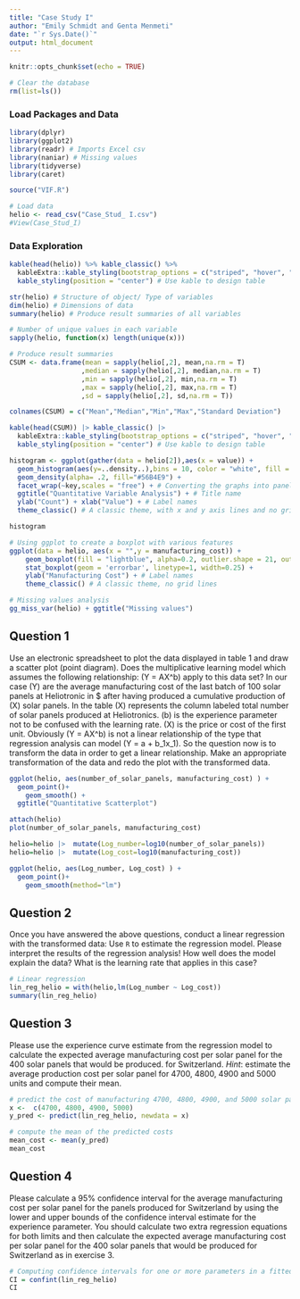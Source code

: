 ```yaml
---
title: "Case Study I"
author: "Emily Schmidt and Genta Menmeti"
date: "`r Sys.Date()`"
output: html_document
---
```


```r
knitr::opts_chunk$set(echo = TRUE)
```

```r
# Clear the database
rm(list=ls()) 
```

### Load Packages and Data

```r
library(dplyr) 
library(ggplot2)
library(readr) # Imports Excel csv
library(naniar) # Missing values
library(tidyverse)
library(caret)

source("VIF.R")
```

```r
# Load data
helio <- read_csv("Case_Stud_ I.csv")
#View(Case_Stud_I)
```

### Data Exploration
```r
kable(head(helio)) %>% kable_classic() %>% 
  kableExtra::kable_styling(bootstrap_options = c("striped", "hover", "condensed","responsive")) %>%
  kable_styling(position = "center") # Use kable to design table

str(helio) # Structure of object/ Type of variables
dim(helio) # Dimensions of data
summary(helio) # Produce result summaries of all variables

# Number of unique values in each variable
sapply(helio, function(x) length(unique(x)))
```

```r
# Produce result summaries
CSUM <- data.frame(mean = sapply(helio[,2], mean,na.rm = T) 
                  ,median = sapply(helio[,2], median,na.rm = T)
                  ,min = sapply(helio[,2], min,na.rm = T)
                  ,max = sapply(helio[,2], max,na.rm = T)
                  ,sd = sapply(helio[,2], sd,na.rm = T))

colnames(CSUM) = c("Mean","Median","Min","Max","Standard Deviation")

kable(head(CSUM)) |> kable_classic() |> 
  kableExtra::kable_styling(bootstrap_options = c("striped", "hover", "condensed","responsive")) |> 
  kable_styling(position = "center") # Use kable to design table
```

```r
histogram <- ggplot(gather(data = helio[2]),aes(x = value)) +
  geom_histogram(aes(y=..density..),bins = 10, color = "white", fill = "blue") + # Creates bin sizing & sets line color
  geom_density(alpha= .2, fill="#56B4E9") +
  facet_wrap(~key,scales = "free") + # Converting the graphs into panels
  ggtitle("Quantitative Variable Analysis") + # Title name
  ylab("Count") + xlab("Value") + # Label names
  theme_classic() # A classic theme, with x and y axis lines and no grid lines

histogram
```

```r
# Using ggplot to create a boxplot with various features
ggplot(data = helio, aes(x = "",y = manufacturing_cost)) + 
    geom_boxplot(fill = "lightblue", alpha=0.2, outlier.shape = 21, outlier.color = "black") +
    stat_boxplot(geom = 'errorbar', linetype=1, width=0.25) + 
    ylab("Manufacturing Cost") + # Label names
    theme_classic() # A classic theme, no grid lines
```


```r
# Missing values analysis
gg_miss_var(helio) + ggtitle("Missing values")
```


## Question 1
Use an electronic spreadsheet to plot the data displayed in table 1 and draw a scatter plot (point diagram). Does the multiplicative learning model which assumes the following relationship: \(Y = AX^b\) apply to this data set? In our case \(Y\) are the average manufacturing cost of the last batch of 100 solar panels at Heliotronic in $ after having
produced a cumulative production of \(X\) solar panels. In the table \(X\) represents the column labeled total number of solar panels produced at Heliotronics. \(b\) is the experience parameter not to be confused with the learning rate. \(X\) is the price or cost of the first unit. Obviously \(Y = AX^b\) is not a linear relationship of the type that regression analysis can model \(Y = a + b_1x_1\). So the question now is to transform the data in order to get a linear relationship. Make an appropriate transformation of the data and redo the plot with the transformed data.
```r
ggplot(helio, aes(number_of_solar_panels, manufacturing_cost) ) +
  geom_point()+
    geom_smooth() +
  ggtitle("Quantitative Scatterplot")
```


```r
attach(helio)
plot(number_of_solar_panels, manufacturing_cost)
```

```r
helio=helio |>  mutate(Log_number=log10(number_of_solar_panels))
helio=helio |>  mutate(Log_cost=log10(manufacturing_cost))
```

```r
ggplot(helio, aes(Log_number, Log_cost) ) +
  geom_point()+
    geom_smooth(method="lm")
```


## Question 2
Once you have answered the above questions, conduct a linear regression with the transformed data: Use `R` to estimate the regression model. Please interpret the results of the regression analysis! How well does the model explain the data? What is the learning rate that applies in this case?
```r
# Linear regression
lin_reg_helio = with(helio,lm(Log_number ~ Log_cost))
summary(lin_reg_helio)
```

## Question 3
Please use the experience curve estimate from the regression model to calculate the expected average manufacturing cost per solar panel for the 400 solar panels that would be produced. for Switzerland. *Hint*: estimate the average production cost per solar panel for 4700, 4800, 4900 and 5000 units and compute their mean.

```r
# predict the cost of manufacturing 4700, 4800, 4900, and 5000 solar panels
x <-  c(4700, 4800, 4900, 5000)
y_pred <- predict(lin_reg_helio, newdata = x)

# compute the mean of the predicted costs
mean_cost <- mean(y_pred)
mean_cost
```


## Question 4
Please calculate a 95% confidence interval for the average manufacturing cost per solar panel for the panels produced for Switzerland by using the lower and upper bounds of the confidence interval estimate for the experience parameter. You should calculate two extra regression equations for both limits and then calculate the expected average manufacturing cost per solar panel for the 400 solar panels that would be produced for Switzerland as in exercise 3.

```r
# Computing confidence intervals for one or more parameters in a fitted model
CI = confint(lin_reg_helio)
CI
```






